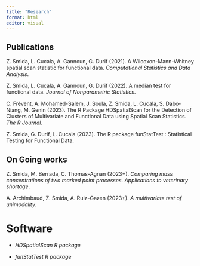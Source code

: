 ```yaml
---
title: "Research"
format: html
editor: visual
---
```


## Publications 

Z. Smida, L. Cucala, A. Gannoun, G. Durif (2021). A Wilcoxon-Mann-Whitney spatial scan statistic for functional data. *Computational Statistics and Data Analysis*.

Z. Smida, L. Cucala, A. Gannoun, G. Durif (2022). A median test for functional data. *Journal of Nonparametric Statistics*.

C. Frévent, A. Mohamed-Salem, J. Soula, Z. Smida, L. Cucala, S. Dabo-Niang, M. Genin (2023). The R Package HDSpatialScan for the Detection of Clusters of Multivariate and Functional Data using Spatial Scan Statistics. *The R Journal*.

Z. Smida, G. Durif, L. Cucala (2023). The R package funStatTest : Statistical Testing for Functional Data.

## On Going works 

Z. Smida, M. Berrada, C. Thomas-Agnan (2023+). *Comparing mass concentrations of two marked point processes. Applications to veterinary shortage*.

A. Archimbaud, Z. Smida, A. Ruiz-Gazen (2023+). *A multivariate test of unimodality*.

# Software 

-   *HDSpatialScan R package*

-   *funStatTest R package*
